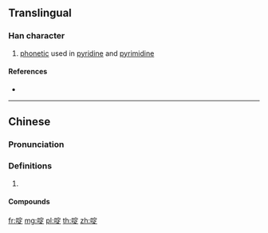 ==Translingual==

===Han character===
{{Han char|rn=30|rad=口|as=08|sn=11|four=63081|canj=RJMO|ids=⿰口定}}

# [[phonetic]] used in [[pyridine]] and [[pyrimidine]]

====References====
* {{Han ref|kx=0196.261|hdz=10646.050|uh=5576|ud=21878|bh=D472|bd=54386}}

----

==Chinese==
{{zh-forms}}

===Pronunciation===
{{zh-pron
|m=dìng
|c=ding6
|cat=
}}

===Definitions===
{{zh-hanzi}}

# {{rfdef|zh}}

====Compounds====
{{zh-der|吡啶|嘧啶}}

[[fr:啶]]
[[mg:啶]]
[[pl:啶]]
[[th:啶]]
[[zh:啶]]